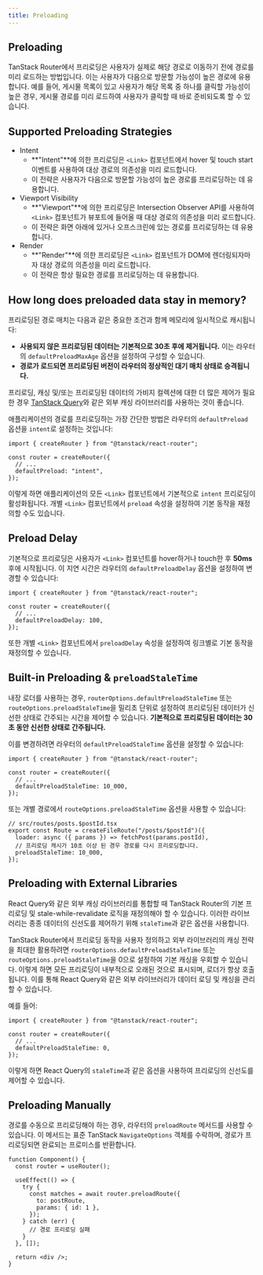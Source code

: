 ```yaml
---
title: Preloading
---
```


## Preloading

TanStack Router에서 프리로딩은 사용자가 실제로 해당 경로로 이동하기 전에 경로를 미리 로드하는 방법입니다. 이는 사용자가 다음으로 방문할 가능성이 높은 경로에 유용합니다. 예를 들어, 게시물 목록이 있고 사용자가 해당 목록 중 하나를 클릭할 가능성이 높은 경우, 게시물 경로를 미리 로드하여 사용자가 클릭할 때 바로 준비되도록 할 수 있습니다.

## Supported Preloading Strategies

- Intent
  - **"Intent"**에 의한 프리로딩은 `<Link>` 컴포넌트에서 hover 및 touch start 이벤트를 사용하여 대상 경로의 의존성을 미리 로드합니다.
  - 이 전략은 사용자가 다음으로 방문할 가능성이 높은 경로를 프리로딩하는 데 유용합니다.
- Viewport Visibility
  - **"Viewport"**에 의한 프리로딩은 Intersection Observer API를 사용하여 `<Link>` 컴포넌트가 뷰포트에 들어올 때 대상 경로의 의존성을 미리 로드합니다.
  - 이 전략은 화면 아래에 있거나 오프스크린에 있는 경로를 프리로딩하는 데 유용합니다.
- Render
  - **"Render"**에 의한 프리로딩은 `<Link>` 컴포넌트가 DOM에 렌더링되자마자 대상 경로의 의존성을 미리 로드합니다.
  - 이 전략은 항상 필요한 경로를 프리로딩하는 데 유용합니다.

## How long does preloaded data stay in memory?

프리로딩된 경로 매치는 다음과 같은 중요한 조건과 함께 메모리에 일시적으로 캐시됩니다:

- **사용되지 않은 프리로딩된 데이터는 기본적으로 30초 후에 제거됩니다.** 이는 라우터의 `defaultPreloadMaxAge` 옵션을 설정하여 구성할 수 있습니다.
- **경로가 로드되면 프리로딩된 버전이 라우터의 정상적인 대기 매치 상태로 승격됩니다.**

프리로딩, 캐싱 및/또는 프리로딩된 데이터의 가비지 컬렉션에 대한 더 많은 제어가 필요한 경우 [TanStack Query](https://tanstack.com/query)와 같은 외부 캐싱 라이브러리를 사용하는 것이 좋습니다.

애플리케이션의 경로를 프리로딩하는 가장 간단한 방법은 라우터의 `defaultPreload` 옵션을 `intent`로 설정하는 것입니다:

```tsx
import { createRouter } from "@tanstack/react-router";

const router = createRouter({
  // ...
  defaultPreload: "intent",
});
```

이렇게 하면 애플리케이션의 모든 `<Link>` 컴포넌트에서 기본적으로 `intent` 프리로딩이 활성화됩니다. 개별 `<Link>` 컴포넌트에서 `preload` 속성을 설정하여 기본 동작을 재정의할 수도 있습니다.

## Preload Delay

기본적으로 프리로딩은 사용자가 `<Link>` 컴포넌트를 hover하거나 touch한 후 **50ms** 후에 시작됩니다. 이 지연 시간은 라우터의 `defaultPreloadDelay` 옵션을 설정하여 변경할 수 있습니다:

```tsx
import { createRouter } from "@tanstack/react-router";

const router = createRouter({
  // ...
  defaultPreloadDelay: 100,
});
```

또한 개별 `<Link>` 컴포넌트에서 `preloadDelay` 속성을 설정하여 링크별로 기본 동작을 재정의할 수 있습니다.

## Built-in Preloading & `preloadStaleTime`

내장 로더를 사용하는 경우, `routerOptions.defaultPreloadStaleTime` 또는 `routeOptions.preloadStaleTime`을 밀리초 단위로 설정하여 프리로딩된 데이터가 신선한 상태로 간주되는 시간을 제어할 수 있습니다. **기본적으로 프리로딩된 데이터는 30초 동안 신선한 상태로 간주됩니다.**

이를 변경하려면 라우터의 `defaultPreloadStaleTime` 옵션을 설정할 수 있습니다:

```tsx
import { createRouter } from "@tanstack/react-router";

const router = createRouter({
  // ...
  defaultPreloadStaleTime: 10_000,
});
```

또는 개별 경로에서 `routeOptions.preloadStaleTime` 옵션을 사용할 수 있습니다:

```tsx
// src/routes/posts.$postId.tsx
export const Route = createFileRoute("/posts/$postId")({
  loader: async ({ params }) => fetchPost(params.postId),
  // 프리로딩 캐시가 10초 이상 된 경우 경로를 다시 프리로딩합니다.
  preloadStaleTime: 10_000,
});
```

## Preloading with External Libraries

React Query와 같은 외부 캐싱 라이브러리를 통합할 때 TanStack Router의 기본 프리로딩 및 stale-while-revalidate 로직을 재정의해야 할 수 있습니다. 이러한 라이브러리는 종종 데이터의 신선도를 제어하기 위해 `staleTime`과 같은 옵션을 사용합니다.

TanStack Router에서 프리로딩 동작을 사용자 정의하고 외부 라이브러리의 캐싱 전략을 최대한 활용하려면 `routerOptions.defaultPreloadStaleTime` 또는 `routeOptions.preloadStaleTime`을 0으로 설정하여 기본 캐싱을 우회할 수 있습니다. 이렇게 하면 모든 프리로딩이 내부적으로 오래된 것으로 표시되며, 로더가 항상 호출됩니다. 이를 통해 React Query와 같은 외부 라이브러리가 데이터 로딩 및 캐싱을 관리할 수 있습니다.

예를 들어:

```tsx
import { createRouter } from "@tanstack/react-router";

const router = createRouter({
  // ...
  defaultPreloadStaleTime: 0,
});
```

이렇게 하면 React Query의 `staleTime`과 같은 옵션을 사용하여 프리로딩의 신선도를 제어할 수 있습니다.

## Preloading Manually

경로를 수동으로 프리로딩해야 하는 경우, 라우터의 `preloadRoute` 메서드를 사용할 수 있습니다. 이 메서드는 표준 TanStack `NavigateOptions` 객체를 수락하며, 경로가 프리로딩되면 완료되는 프로미스를 반환합니다.

```tsx
function Component() {
  const router = useRouter();

  useEffect(() => {
    try {
      const matches = await router.preloadRoute({
        to: postRoute,
        params: { id: 1 },
      });
    } catch (err) {
      // 경로 프리로딩 실패
    }
  }, []);

  return <div />;
}
```

